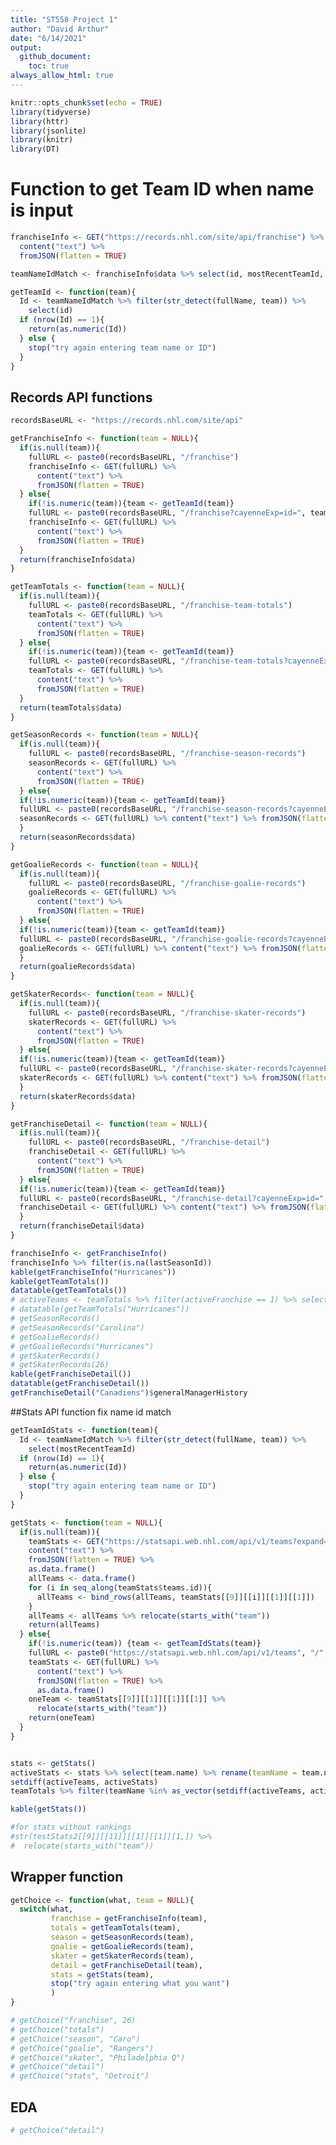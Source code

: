 ```yaml
---
title: "ST558 Project 1"
author: "David Arthur"
date: "6/14/2021"
output:
  github_document:
    toc: true
always_allow_html: true
---
```


```r
knitr::opts_chunk$set(echo = TRUE)
library(tidyverse)
library(httr)
library(jsonlite)
library(knitr)
library(DT)
```

# Function to get Team ID when name is input
```r
franchiseInfo <- GET("https://records.nhl.com/site/api/franchise") %>% 
  content("text") %>% 
  fromJSON(flatten = TRUE)

teamNameIdMatch <- franchiseInfo$data %>% select(id, mostRecentTeamId, fullName)

getTeamId <- function(team){
  Id <- teamNameIdMatch %>% filter(str_detect(fullName, team)) %>%
    select(id)
  if (nrow(Id) == 1){
    return(as.numeric(Id))
  } else {
    stop("try again entering team name or ID")
  }
}
```

## Records API functions
```r
recordsBaseURL <- "https://records.nhl.com/site/api"

getFranchiseInfo <- function(team = NULL){
  if(is.null(team)){
    fullURL <- paste0(recordsBaseURL, "/franchise")
    franchiseInfo <- GET(fullURL) %>%
      content("text") %>%
      fromJSON(flatten = TRUE)
  } else{
    if(!is.numeric(team)){team <- getTeamId(team)}
    fullURL <- paste0(recordsBaseURL, "/franchise?cayenneExp=id=", team)
    franchiseInfo <- GET(fullURL) %>%
      content("text") %>%
      fromJSON(flatten = TRUE)
  }
  return(franchiseInfo$data)
}

getTeamTotals <- function(team = NULL){
  if(is.null(team)){
    fullURL <- paste0(recordsBaseURL, "/franchise-team-totals")
    teamTotals <- GET(fullURL) %>%
      content("text") %>%
      fromJSON(flatten = TRUE)
  } else{
    if(!is.numeric(team)){team <- getTeamId(team)}
    fullURL <- paste0(recordsBaseURL, "/franchise-team-totals?cayenneExp=franchiseId=", team)
    teamTotals <- GET(fullURL) %>%
      content("text") %>%
      fromJSON(flatten = TRUE)
  }
  return(teamTotals$data)
}

getSeasonRecords <- function(team = NULL){
  if(is.null(team)){
    fullURL <- paste0(recordsBaseURL, "/franchise-season-records")
    seasonRecords <- GET(fullURL) %>%
      content("text") %>%
      fromJSON(flatten = TRUE)
  } else{
  if(!is.numeric(team)){team <- getTeamId(team)}
  fullURL <- paste0(recordsBaseURL, "/franchise-season-records?cayenneExp=franchiseId=", team)
  seasonRecords <- GET(fullURL) %>% content("text") %>% fromJSON(flatten = TRUE)
  }
  return(seasonRecords$data)
}

getGoalieRecords <- function(team = NULL){
  if(is.null(team)){
    fullURL <- paste0(recordsBaseURL, "/franchise-goalie-records")
    goalieRecords <- GET(fullURL) %>%
      content("text") %>%
      fromJSON(flatten = TRUE)
  } else{
  if(!is.numeric(team)){team <- getTeamId(team)}
  fullURL <- paste0(recordsBaseURL, "/franchise-goalie-records?cayenneExp=franchiseId=", team)
  goalieRecords <- GET(fullURL) %>% content("text") %>% fromJSON(flatten = TRUE)
  }
  return(goalieRecords$data)
}

getSkaterRecords<- function(team = NULL){
  if(is.null(team)){
    fullURL <- paste0(recordsBaseURL, "/franchise-skater-records")
    skaterRecords <- GET(fullURL) %>%
      content("text") %>%
      fromJSON(flatten = TRUE)
  } else{
  if(!is.numeric(team)){team <- getTeamId(team)}
  fullURL <- paste0(recordsBaseURL, "/franchise-skater-records?cayenneExp=franchiseId=", team)
  skaterRecords <- GET(fullURL) %>% content("text") %>% fromJSON(flatten = TRUE)
  }
  return(skaterRecords$data)
}

getFranchiseDetail <- function(team = NULL){
  if(is.null(team)){
    fullURL <- paste0(recordsBaseURL, "/franchise-detail")
    franchiseDetail <- GET(fullURL) %>%
      content("text") %>%
      fromJSON(flatten = TRUE)
  } else{
  if(!is.numeric(team)){team <- getTeamId(team)}
  fullURL <- paste0(recordsBaseURL, "/franchise-detail?cayenneExp=id=", team)
  franchiseDetail <- GET(fullURL) %>% content("text") %>% fromJSON(flatten = TRUE)
  }
  return(franchiseDetail$data)
}

franchiseInfo <- getFranchiseInfo()
franchiseInfo %>% filter(is.na(lastSeasonId))
kable(getFranchiseInfo("Hurricanes"))
kable(getTeamTotals())
datatable(getTeamTotals())
# activeTeams <- teamTotals %>% filter(activeFranchise == 1) %>% select(teamName) %>% distinct()
# datatable(getTeamTotals("Hurricanes"))
# getSeasonRecords()
# getSeasonRecords("Carolina")
# getGoalieRecords()
# getGoalieRecords("Hurricanes")
# getSkaterRecords()
# getSkaterRecords(26)
kable(getFranchiseDetail())
datatable(getFranchiseDetail())
getFranchiseDetail("Canadiens")$generalManagerHistory

```


##Stats API function
fix name id match
```r
getTeamIdStats <- function(team){
  Id <- teamNameIdMatch %>% filter(str_detect(fullName, team)) %>%
    select(mostRecentTeamId)
  if (nrow(Id) == 1){
    return(as.numeric(Id))
  } else {
    stop("try again entering team name or ID")
  }
}

getStats <- function(team = NULL){
  if(is.null(team)){
    teamStats <- GET("https://statsapi.web.nhl.com/api/v1/teams?expand=team.stats") %>%
    content("text") %>%
    fromJSON(flatten = TRUE) %>%
    as.data.frame()
    allTeams <- data.frame()
    for (i in seq_along(teamStats$teams.id)){
      allTeams <- bind_rows(allTeams, teamStats[[9]][[i]][[1]][[1]])
    }
    allTeams <- allTeams %>% relocate(starts_with("team"))
    return(allTeams)
  } else{
    if(!is.numeric(team)) {team <- getTeamIdStats(team)}
    fullURL <- paste0("https://statsapi.web.nhl.com/api/v1/teams", "/", team, "?expand=team.stats")
    teamStats <- GET(fullURL) %>%
      content("text") %>%
      fromJSON(flatten = TRUE) %>%
      as.data.frame()
    oneTeam <- teamStats[[9]][[1]][[1]][[1]] %>%
      relocate(starts_with("team"))
    return(oneTeam)
  }
}


stats <- getStats()
activeStats <- stats %>% select(team.name) %>% rename(teamName = team.name) %>% distinct
setdiff(activeTeams, activeStats)
teamTotals %>% filter(teamName %in% as_vector(setdiff(activeTeams, activeStats))) %>% select(teamName) %>% n_distinct()

kable(getStats())

#for stats without rankings
#str(testStats2[[9]][[11]][[1]][[1]][1,]) %>%
#  relocate(starts_with("team"))
```

## Wrapper function
```r
getChoice <- function(what, team = NULL){
  switch(what,
         franchise = getFranchiseInfo(team),
         totals = getTeamTotals(team),
         season = getSeasonRecords(team),
         goalie = getGoalieRecords(team),
         skater = getSkaterRecords(team),
         detail = getFranchiseDetail(team),
         stats = getStats(team),
         stop("try again entering what you want")
         )
}

# getChoice("franchise", 26)
# getChoice("totals")
# getChoice("season", "Caro")
# getChoice("goalie", "Rangers")
# getChoice("skater", "Philadelphia Q")
# getChoice("detail")
# getChoice("stats", "Detroit")

```

## EDA
```r
# getChoice("detail")
```


